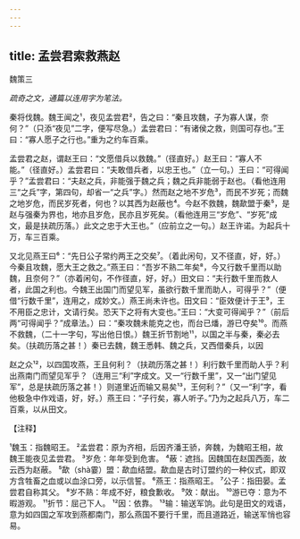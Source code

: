 ```yaml
---
---
---
```

title: 孟尝君索救燕赵
---



魏策三

*疏奇之文，通篇以连用字为笔法。*

秦将伐魏。魏王闻之¹，夜见孟尝君²，告之曰：“秦且攻魏，子为寡人谋，奈何？”（只添“夜见”二字，便写尽急。）孟尝君曰：“有诸侯之救，则国可存也。”王曰：“寡人愿子之行也。”重为之约车百乘。

孟尝君之赵，谓赵王曰：“文愿借兵以救魏。”（径直好。）赵王曰：“寡人不能。”（径直好。）孟尝君曰：“夫敢借兵者，以忠王也。”（立一句。）王曰：“可得闻乎？”孟尝君曰：“夫赵之兵，非能强于魏之兵；魏之兵非能弱于赵也。（看他连用三“之兵”字，第四句，却省一“之兵”字。）然而赵之地不岁危³，而民不岁死；而魏之地岁危，而民岁死者，何也？以其西为赵蔽也⁴。今赵不救魏，魏歃盟于秦⁵，是赵与强秦为界也，地亦且岁危，民亦且岁死矣。（看他连用三“岁危”、“岁死”成文，最是扶疏历落。）此文之忠于大王也。”（应前立之一句。）赵王许诺。为起兵十万，车三百乘。

又北见燕王曰⁶：“先日公子常约两王之交矣⁷。（着此闲句，又不径直，好，好。）今秦且攻魏，愿大王之救之。”燕王曰：“吾岁不熟二年矣⁸，今又行数千里而以助魏，且奈何？”（亦着闲句，不作径直，好，好。）田文曰：“夫行数千里而救人者，此国之利也。今魏王出国门而望见军，虽欲行数千里而助人，可得乎？”（便借“行数千里”，连用之，成妙文。）燕王尚未许也。田文曰：“臣效便计于王⁹，王不用臣之忠计，文请行矣。恐天下之将有大变也。”王曰：“大变可得闻乎？”（前后两“可得闻乎？”成章法。）曰：“秦攻魏未能克之也，而台已燔，游已夺矣¹⁰。而燕不救魏，（二十一字句，写出他日恨。）魏王折节割地¹¹，以国之半与秦，秦必去矣。（扶疏历落之甚！）秦已去魏，魏王悉韩、魏之兵，又西借秦兵，以因

赵之众¹²，以四国攻燕，王且何利？（扶疏历落之甚！）利行数千里而助人乎？利出燕南门而望见军乎？（连用三“利”字成文。又一“行数千里”，又一“出门望见军”，总是扶疏历落之甚！）则道里近而输又易矣¹³，王何利？”（又一“利”字，看他极急中作戏语，好，好。）燕王曰：“子行矣，寡人听子。”乃为之起兵八万，车二百乘，以从田文。

【注释】

¹魏玉：指魏昭王。
²孟尝君：原为齐相，后因齐潘王骄，奔魏，为魏昭王相，故魏王能夜见孟尝君。
³岁危：年年受到危害。
⁴蔽：遮挡。因魏国在赵国西面，故云西为赵蔽。
⁵歃（shà霎）盟：歃血结盟。歃血是古时订盟约的一种仪式，即双方含牲畜之血或以血涂口旁，以示信誓。
⁶燕王：指燕昭王。
⁷公子：指田晏。孟尝君自称其父。
⁸岁不熟：年成不好，粮食歉收。
⁹效：献出。
¹⁰游已夺：意为不暇游观。
¹¹折节：屈己下人。
¹²因：依靠。
¹³输：输送军饷。此句是田文的戏语，意为如四国之军攻到燕都南门，那么燕国不要行千里，而且道路近，输送军悄也容易。
